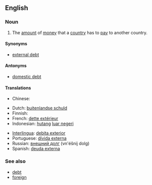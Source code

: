 {{also|foreign-debt}}
==English==

===Noun===
{{en-noun|sg=[[foreign]] [[debt]]}}

# The [[amount]] of [[money]] that a [[country]] has to [[pay]] to another country.

====Synonyms====
* [[external debt]]

====Antonyms====
* [[domestic debt]]

====Translations====
{{trans-top|the amount of money that a country has to pay to another country}}
* Chinese:
*: {{trreq|Mandarin}}
* Dutch: [[buitenlandse schuld]]
* Finnish: {{t-|fi|ulkomaanvelka}}
* French: [[dette extérieur]] {{f}}
* Indonesian: [[hutang]] [[luar negeri]]
{{trans-mid}}
* [[Interlingua]]: [[debita exterior]]
* Portuguese: [[dívida externa]] {{f}}
* Russian: [[внешний долг]] (vn'éšnij dolg) {{m}}
* Spanish: [[deuda externa]] {{f}}
{{trans-bottom}}

===See also===
* [[debt]]
* [[foreign]]